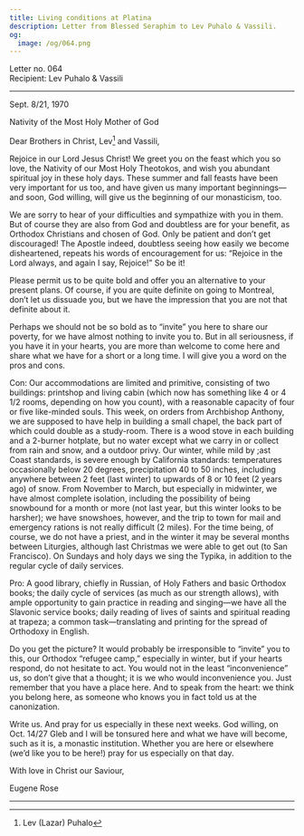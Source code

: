 ```yaml
---
title: Living conditions at Platina
description: Letter from Blessed Seraphim to Lev Puhalo & Vassili.
og:
  image: /og/064.png
---
```


<div style={{textAlign:'right', fontFamily:'monospace'}}>Letter no. 064</div>
<div style={{textAlign:'left', fontFamily:'monospace'}}>Recipient: Lev Puhalo & Vassili</div>

---

Sept. 8/21, 1970

Nativity of the Most Holy Mother of God

Dear Brothers in Christ, Lev[^1] and Vassili,

Rejoice in our Lord Jesus Christ! We greet you on the feast which you so love, the Nativity of our Most Holy Theotokos, and wish you abundant spiritual joy in these holy days. These summer and fall feasts have been very important for us too, and have given us many important beginnings— and soon, God willing, will give us the beginning of our monasticism, too.

We are sorry to hear of your difficulties and sympathize with you in them. But of course they are also from God and doubtless are for your benefit, as Orthodox Christians and chosen of God. Only be patient and don’t get discouraged! The Apostle indeed, doubtless seeing how easily we become disheartened, repeats his words of encouragement for us: “Rejoice in the Lord always, and again I say, Rejoice!” So be it!

Please permit us to be quite bold and offer you an alternative to your present plans. Of course, if you are quite definite on going to Montreal, don’t let us dissuade you, but we have the impression that you are not that definite about it.

Perhaps we should not be so bold as to “invite” you here to share our poverty, for we have almost nothing to invite you to. But in all seriousness, if you have it in your hearts, you are more than welcome to come here and share what we have for a short or a long time. I will give you a word on the pros and cons.

Con: Our accommodations are limited and primitive, consisting of two buildings: printshop and living cabin (which now has something like 4 or 4 1/2 rooms, depending on how you count), with a reasonable capacity of four or five like-minded souls. This week, on orders from Archbishop Anthony, we are supposed to have help in building a small chapel, the back part of which could double as a study-room. There is a wood stove in each building and a 2-burner hotplate, but no water except what we carry in or collect from rain and snow, and a outdoor privy. Our winter, while mild by ;ast Coast standards, is severe enough by California standards: temperatures occasionally below 20 degrees, precipitation 40 to 50 inches, including anywhere between 2 feet (last winter) to upwards of 8 or 10 feet (2 years ago) of snow. From November to March, but especially in midwinter, we have almost complete isolation, including the possibility of being snowbound for a month or more (not last year, but this winter looks to be harsher); we have snowshoes, however, and the trip to town for mail and emergency rations is not really difficult (2 miles). For the time being, of course, we do not have a priest, and in the winter it may be several months between Liturgies, although last Christmas we were able to get out (to San Francisco). On Sundays and holy days we sing the Typika, in addition to the regular cycle of daily services.

Pro: A good library, chiefly in Russian, of Holy Fathers and basic Orthodox books; the daily cycle of services (as much as our strength allows), with ample opportunity to gain practice in reading and singing—we have all the Slavonic service books; daily reading of lives of saints and spiritual reading at trapeza; a common task—translating and printing for the spread of Orthodoxy in English.

Do you get the picture? It would probably be irresponsible to “invite” you to this, our Orthodox “refugee camp,” especially in winter, but if your hearts respond, do not hesitate to act. You would not in the least “inconvenience” us, so don’t give that a thought; it is we who would inconvenience you. Just remember that you have a place here. And to speak from the heart: we think you belong here, as someone who knows you in fact told us at the canonization.

Write us. And pray for us especially in these next weeks. God willing, on Oct. 14/27 Gleb and I will be tonsured here and what we have will become, such as it is, a monastic institution. Whether you are here or elsewhere (we’d like you to be here!) pray for us especially on that day.

With love in Christ our Saviour,

Eugene Rose

---

[^1]: Lev (Lazar) Puhalo
